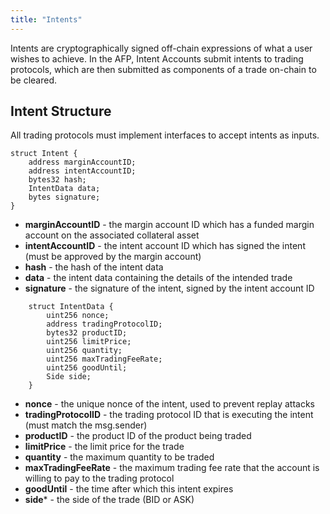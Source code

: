 ```yaml
---
title: "Intents"
---
```


Intents are cryptographically signed off-chain expressions of what a user wishes to achieve. In the AFP, Intent Accounts submit intents to trading protocols, which are then submitted as components of a trade on-chain to be cleared.


## Intent Structure

All trading protocols must implement interfaces to accept intents as inputs.

```
struct Intent {
    address marginAccountID;
    address intentAccountID;
    bytes32 hash;
    IntentData data;
    bytes signature;
}
```

  - **marginAccountID** - the margin account ID which has a funded margin account on the associated collateral asset
  - **intentAccountID** - the intent account ID which has signed the intent (must be approved by the margin account)
  - **hash** - the hash of the intent data
  - **data** - the intent data containing the details of the intended trade
  - **signature** - the signature of the intent, signed by the intent account ID

```
    struct IntentData {
        uint256 nonce;
        address tradingProtocolID;
        bytes32 productID;
        uint256 limitPrice;
        uint256 quantity;
        uint256 maxTradingFeeRate;
        uint256 goodUntil;
        Side side;
    }
```

- **nonce** - the unique nonce of the intent, used to prevent replay attacks
- **tradingProtocolID** - the trading protocol ID that is executing the intent (must match the msg.sender)
- **productID** - the product ID of the product being traded
- **limitPrice** - the limit price for the trade
- **quantity** - the maximum quantity to be traded
- **maxTradingFeeRate** - the maximum trading fee rate that the account is willing to pay to the trading protocol
- **goodUntil** - the time after which this intent expires
- **side*** - the side of the trade (BID or ASK)
